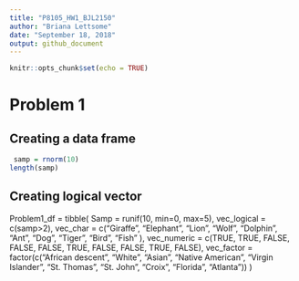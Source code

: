 ```yaml
---
title: "P8105_HW1_BJL2150"
author: "Briana Lettsome"
date: "September 18, 2018"
output: github_document
---
```


```r
knitr::opts_chunk$set(echo = TRUE)
```

# Problem 1

## Creating a data frame

```r
 samp = rnorm(10)
length(samp)
```

## Creating logical vector

Problem1_df = tibble(
  Samp = runif(10, min=0, max=5), 
  vec_logical = c(samp>2),
  vec_char = c("Giraffe", "Elephant", "Lion", "Wolf", "Dolphin", "Ant", "Dog", "Tiger", "Bird", "Fish" ),
  vec_numeric = c(TRUE, TRUE, FALSE, FALSE, FALSE, TRUE, FALSE, FALSE, TRUE, FALSE),
  vec_factor = factor(c("African descent", "White", "Asian", "Native American", "Virgin Islander", "St. Thomas", "St. John", "Croix", "Florida", "Atlanta"))
  )
